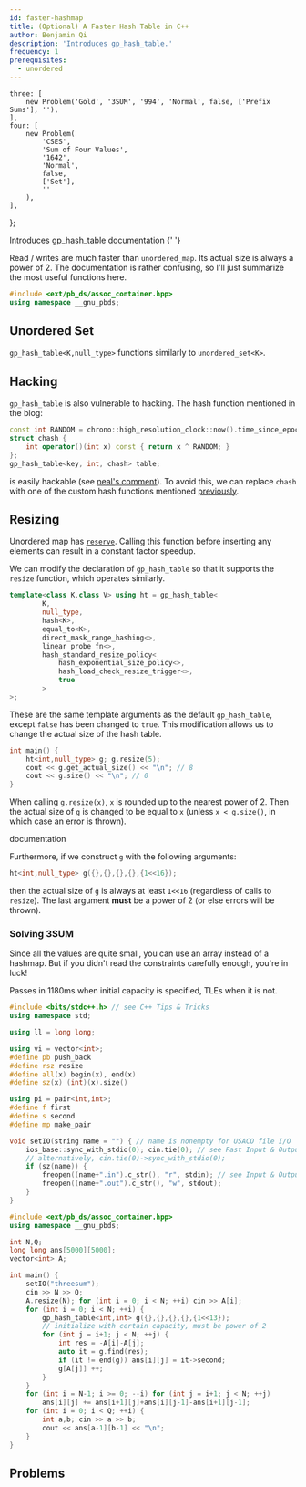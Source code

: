 ```yaml
---
id: faster-hashmap
title: (Optional) A Faster Hash Table in C++
author: Benjamin Qi
description: 'Introduces gp_hash_table.'
frequency: 1
prerequisites:
  - unordered
---
```


	three: [
		new Problem('Gold', '3SUM', '994', 'Normal', false, ['Prefix Sums'], ''),
	],
	four: [
		new Problem(
			'CSES',
			'Sum of Four Values',
			'1642',
			'Normal',
			false,
			['Set'],
			''
		),
	],
};

<Resources>
	<Resource
		source="CF"
		url="https://codeforces.com/blog/entry/60737"
		title="Chilli - Order of magnitude faster hash tables"
		starred
	>
		Introduces gp_hash_table
	</Resource>
	<Resource
		source="GCC"
		url="https://gcc.gnu.org/onlinedocs/libstdc++/ext/pb_ds/gp_hash_table.html#Resize_Policy566860465"
		title="gp_hash_table Interface"
	>
		documentation
	</Resource>
	<Resource
		source="Benq (from KACTL)"
		title="HashMap"
		url="https://github.com/bqi343/USACO/blob/master/Implementations/content/data-structures/STL%20(5)/HashMap.h"
		starred
	>
		{' '}
	</Resource>
</Resources>

<br />

Read / writes are much faster than `unordered_map`. Its actual size is always a power of 2. The documentation is rather confusing, so I'll just summarize the most useful functions here.

```cpp
#include <ext/pb_ds/assoc_container.hpp>
using namespace __gnu_pbds;
```

## Unordered Set

`gp_hash_table<K,null_type>` functions similarly to `unordered_set<K>`.

## Hacking

`gp_hash_table` is also vulnerable to hacking. The hash function mentioned in the blog:

```cpp
const int RANDOM = chrono::high_resolution_clock::now().time_since_epoch().count();
struct chash {
	int operator()(int x) const { return x ^ RANDOM; }
};
gp_hash_table<key, int, chash> table;
```

is easily hackable (see [neal's comment](https://codeforces.com/blog/entry/60737?#comment-454122)). To avoid this, we can replace `chash` with one of the custom hash functions mentioned [previously](/gold/unordered#another-hash-function).

## Resizing

Unordered map has [`reserve`](http://www.cplusplus.com/reference/unordered_map/unordered_map/reserve/). Calling this function before inserting any elements can result in a constant factor speedup.

We can modify the declaration of `gp_hash_table` so that it supports the `resize` function, which operates similarly.

```cpp
template<class K,class V> using ht = gp_hash_table<
		K,
		null_type,
		hash<K>,
		equal_to<K>,
		direct_mask_range_hashing<>,
		linear_probe_fn<>,
		hash_standard_resize_policy<
			hash_exponential_size_policy<>,
			hash_load_check_resize_trigger<>,
			true
		>
>;
```

These are the same template arguments as the default `gp_hash_table`, except `false` has been changed to `true`. This modification allows us to change the actual size of the hash table.

```cpp
int main() {
	ht<int,null_type> g; g.resize(5);
	cout << g.get_actual_size() << "\n"; // 8
	cout << g.size() << "\n"; // 0
}
```

When calling `g.resize(x)`, `x` is rounded up to the nearest power of 2. Then the actual size of `g` is changed to be equal to `x` (unless `x < g.size()`, in which case an error is thrown).

<Resources>
	<Resource
		source="GCC"
		url="https://gcc.gnu.org/onlinedocs/libstdc++/ext/pb_ds/hash_standard_resize_policy.html"
		title="Resize Policy"
	>
		documentation
	</Resource>
</Resources>

Furthermore, if we construct `g` with the following arguments:

```cpp
ht<int,null_type> g({},{},{},{},{1<<16});
```

then the actual size of `g` is always at least `1<<16` (regardless of calls to `resize`). The last argument **must** be a power of 2 (or else errors will be thrown).

### Solving 3SUM

<FocusProblem problem={problems.three[0]} />

Since all the values are quite small, you can use an array instead of a hashmap. But if you didn't read the constraints carefully enough, you're in luck!

<Spoiler title="Solution">

<Warning>

Passes in 1180ms when initial capacity is specified, TLEs when it is not.

</Warning>

```cpp
#include <bits/stdc++.h> // see C++ Tips & Tricks
using namespace std;

using ll = long long;

using vi = vector<int>;
#define pb push_back
#define rsz resize
#define all(x) begin(x), end(x)
#define sz(x) (int)(x).size()

using pi = pair<int,int>;
#define f first
#define s second
#define mp make_pair

void setIO(string name = "") { // name is nonempty for USACO file I/O
	ios_base::sync_with_stdio(0); cin.tie(0); // see Fast Input & Output
	// alternatively, cin.tie(0)->sync_with_stdio(0);
	if (sz(name)) {
		freopen((name+".in").c_str(), "r", stdin); // see Input & Output
		freopen((name+".out").c_str(), "w", stdout);
	}
}

#include <ext/pb_ds/assoc_container.hpp>
using namespace __gnu_pbds;

int N,Q;
long long ans[5000][5000];
vector<int> A;

int main() {
	setIO("threesum");
	cin >> N >> Q;
	A.resize(N); for (int i = 0; i < N; ++i) cin >> A[i];
	for (int i = 0; i < N; ++i) {
		gp_hash_table<int,int> g({},{},{},{},{1<<13});
		// initialize with certain capacity, must be power of 2
		for (int j = i+1; j < N; ++j) {
			int res = -A[i]-A[j];
			auto it = g.find(res);
			if (it != end(g)) ans[i][j] = it->second;
			g[A[j]] ++;
		}
	}
	for (int i = N-1; i >= 0; --i) for (int j = i+1; j < N; ++j)
		ans[i][j] += ans[i+1][j]+ans[i][j-1]-ans[i+1][j-1];
	for (int i = 0; i < Q; ++i) {
		int a,b; cin >> a >> b;
		cout << ans[a-1][b-1] << "\n";
	}
}
```

</Spoiler>

## Problems

<Problems problems={problems.four} />
